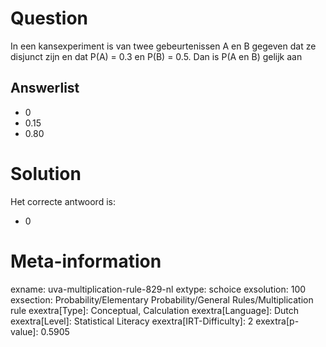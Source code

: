 Question
========

In een kansexperiment is van twee gebeurtenissen A en B gegeven dat ze
disjunct zijn en dat P(A) = 0.3 en P(B) = 0.5. Dan is P(A en B) gelijk
aan

Answerlist
----------

* 0
* 0.15
* 0.80

Solution
========

Het correcte antwoord is: 

* 0

Meta-information
================
exname: uva-multiplication-rule-829-nl
extype: schoice
exsolution: 100
exsection: Probability/Elementary Probability/General Rules/Multiplication rule
exextra[Type]: Conceptual, Calculation
exextra[Language]: Dutch
exextra[Level]: Statistical Literacy
exextra[IRT-Difficulty]: 2
exextra[p-value]: 0.5905
